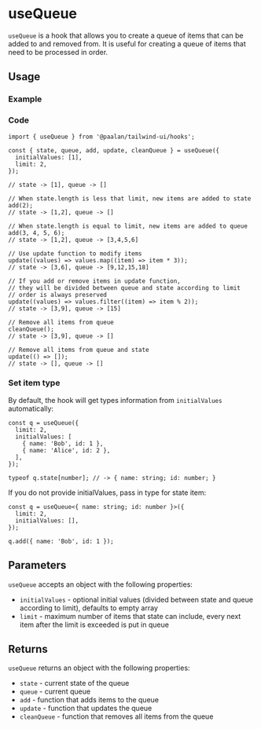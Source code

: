 

<Meta of={allStories} />

# useQueue

`useQueue` is a hook that allows you to create a queue of items that can be added to and removed from. It is useful for creating a queue of items that need to be processed in order.

## Usage

### Example

<Canvas of={allStories.Usage} />

### Code

```tsx
import { useQueue } from '@paalan/tailwind-ui/hooks';

const { state, queue, add, update, cleanQueue } = useQueue({
  initialValues: [1],
  limit: 2,
});

// state -> [1], queue -> []

// When state.length is less that limit, new items are added to state
add(2);
// state -> [1,2], queue -> []

// When state.length is equal to limit, new items are added to queue
add(3, 4, 5, 6);
// state -> [1,2], queue -> [3,4,5,6]

// Use update function to modify items
update((values) => values.map((item) => item * 3));
// state -> [3,6], queue -> [9,12,15,18]

// If you add or remove items in update function,
// they will be divided between queue and state according to limit
// order is always preserved
update((values) => values.filter((item) => item % 2));
// state -> [3,9], queue -> [15]

// Remove all items from queue
cleanQueue();
// state -> [3,9], queue -> []

// Remove all items from queue and state
update(() => []);
// state -> [], queue -> []
```

### Set item type

By default, the hook will get types information from `initialValues` automatically:

```tsx
const q = useQueue({
  limit: 2,
  initialValues: [
    { name: 'Bob', id: 1 },
    { name: 'Alice', id: 2 },
  ],
});

typeof q.state[number]; // -> { name: string; id: number; }
```

If you do not provide initialValues, pass in type for state item:

```tsx
const q = useQueue<{ name: string; id: number }>({
  limit: 2,
  initialValues: [],
});

q.add({ name: 'Bob', id: 1 });
```

## Parameters

`useQueue` accepts an object with the following properties:

- `initialValues` - optional initial values (divided between state and queue according to limit), defaults to empty array
- `limit` - maximum number of items that state can include, every next item after the limit is exceeded is put in queue

## Returns

`useQueue` returns an object with the following properties:

- `state` - current state of the queue
- `queue` - current queue
- `add` - function that adds items to the queue
- `update` - function that updates the queue
- `cleanQueue` - function that removes all items from the queue
